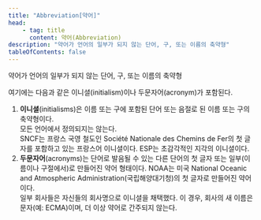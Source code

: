 ```yaml
---
title: "Abbreviation[약어]"
head:
    - tag: title
      content: 약어(Abbreviation)
description: "약어가 언어의 일부가 되지 않는 단어, 구, 또는 이름의 축약형"
tableOfContents: false
---
```



약어가 언어의 일부가 되지 않는 단어, 구, 또는 이름의 축약형

<Aside title="참고 1">
여기에는 다음과 같은 이니셜(<span lang="en">initialism</span>)이나 두문자어(<span lang="en">acronym</span>)가 포함된다.
</Aside>

1. **이니셜**(<span lang="en">initialisms</span>)은 이름 또는 구에 포함된 단어 또는 음절로 된 이름 또는 구의 축약형이다.
    <Aside title="참고 2">
    모든 언어에서 정의되지는 않는다.
    </Aside>
    <Card title="예제 1" icon="open-book">
    SNCF는 프랑스 국영 철도인 <span lang="fr">Société Nationale des Chemins de Fer</span>의 첫 글자를 포함하고 있는 프랑스어 이니셜이다.
    </Card>
    <Card title="예제 2" icon="open-book">
    ESP는 초감각적인 지각의 이니셜이다.
    </Card>
1. **두문자어**(<span lang="en">acronyms</span>)는 단어로 발음될 수 있는 다른 단어의 첫 글자 또는 일부(이름이나 구절에서)로 만들어진 약어 형태이다.
    <Card title="예제 3" icon="open-book">
    NOAA는 미국 <span lang="en">National Oceanic and Atmospheric Administration</span>(국립해양대기청)의 첫 글자로 만들어진 약어이다.
    </Card>
    <Aside title="참고 3">
    일부 회사들은 자신들의 회사명으로 이니셜을 채택했다. 이 경우, 회사의 새 이름은 문자(예: ECMA)이며, 더 이상 약어로 간주되지 않는다.
    </Aside>

